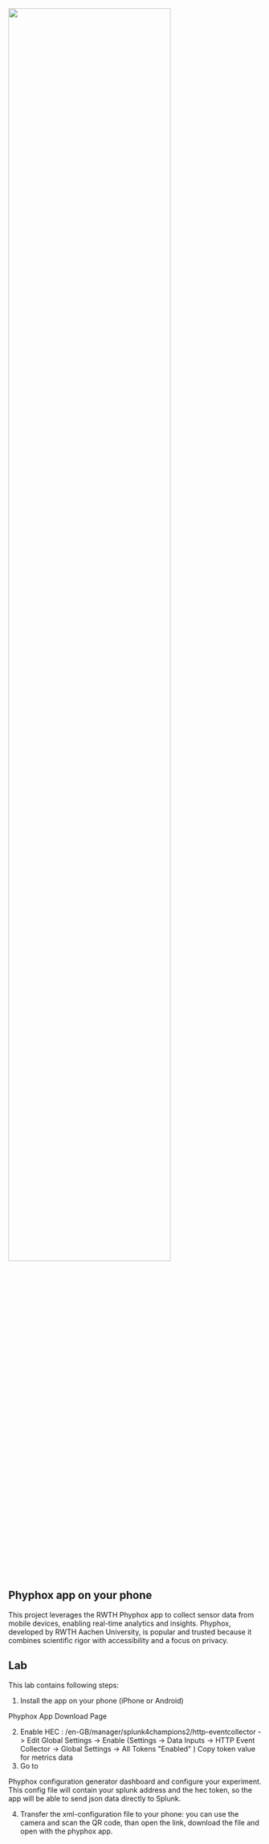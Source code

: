 
<img src="/static/app/splunk4champions2/images/phyphox_large.png" width="80%" />


## Phyphox app on your phone
This project leverages the RWTH Phyphox app to collect sensor data from mobile devices, enabling real-time analytics and insights. 
Phyphox, developed by RWTH Aachen University, is popular and trusted because it combines scientific rigor with accessibility and a focus on privacy. 

## Lab 
This lab contains following steps: 

1) Install the app on your phone (iPhone or Android) 
<Link to="https://phyphox.org/download/" openInNewContext> Phyphox App Download Page</Link>

2) Enable HEC : /en-GB/manager/splunk4champions2/http-eventcollector -> Edit Global Settings -> Enable
(Settings -> Data Inputs -> HTTP Event Collector -> Global Settings -> All Tokens "Enabled" )
    Copy token value for metrics data
3) Go to 
<Link to="download_phyphox_experiments" openInNewContext>Phyphox configuration generator dashboard </Link> and configure your experiment. This config file will contain your splunk address and the hec token, so the app will be able to send json data directly to Splunk. 

4) Transfer the xml-configuration file to your phone: you can use the camera and scan the QR code, than open the link, download the file and open with the phyphox app. 

